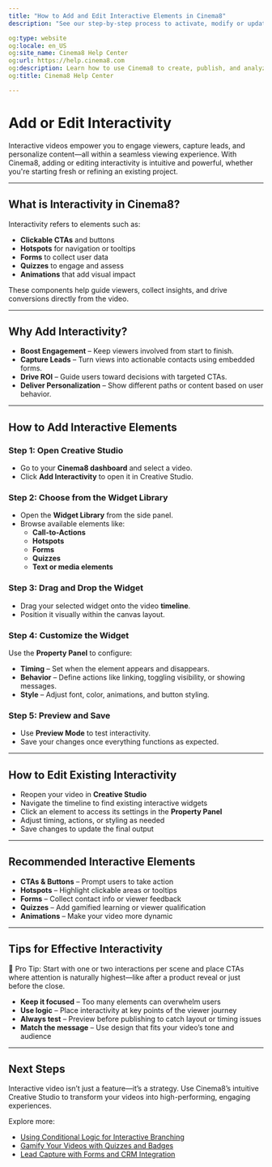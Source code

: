 ```yaml
---
title: "How to Add and Edit Interactive Elements in Cinema8"
description: "See our step-by-step process to activate, modify or update interactive elements such as forms, CTAs, hotspots, and questions. Visit Cinema8."

og:type: website
og:locale: en_US
og:site_name: Cinema8 Help Center
og:url: https://help.cinema8.com
og:description: Learn how to use Cinema8 to create, publish, and analyze interactive videos.
og:title: Cinema8 Help Center

---
```



# Add or Edit Interactivity

Interactive videos empower you to engage viewers, capture leads, and personalize content—all within a seamless viewing experience. With Cinema8, adding or editing interactivity is intuitive and powerful, whether you're starting fresh or refining an existing project.

---

## What is Interactivity in Cinema8?

Interactivity refers to elements such as:

- **Clickable CTAs** and buttons
- **Hotspots** for navigation or tooltips
- **Forms** to collect user data
- **Quizzes** to engage and assess
- **Animations** that add visual impact

These components help guide viewers, collect insights, and drive conversions directly from the video.

---

## Why Add Interactivity?

- **Boost Engagement** – Keep viewers involved from start to finish.
- **Capture Leads** – Turn views into actionable contacts using embedded forms.
- **Drive ROI** – Guide users toward decisions with targeted CTAs.
- **Deliver Personalization** – Show different paths or content based on user behavior.

---

## How to Add Interactive Elements

<Steps>

### Step 1: Open Creative Studio

- Go to your **Cinema8 dashboard** and select a video.
- Click **Add Interactivity** to open it in Creative Studio.

### Step 2: Choose from the Widget Library

- Open the **Widget Library** from the side panel.
- Browse available elements like:
  - **Call-to-Actions**
  - **Hotspots**
  - **Forms**
  - **Quizzes**
  - **Text or media elements**

### Step 3: Drag and Drop the Widget

- Drag your selected widget onto the video **timeline**.
- Position it visually within the canvas layout.

### Step 4: Customize the Widget

Use the **Property Panel** to configure:

- **Timing** – Set when the element appears and disappears.
- **Behavior** – Define actions like linking, toggling visibility, or showing messages.
- **Style** – Adjust font, color, animations, and button styling.

### Step 5: Preview and Save

- Use **Preview Mode** to test interactivity.
- Save your changes once everything functions as expected.

</Steps>

---

## How to Edit Existing Interactivity

- Reopen your video in **Creative Studio**
- Navigate the timeline to find existing interactive widgets
- Click an element to access its settings in the **Property Panel**
- Adjust timing, actions, or styling as needed
- Save changes to update the final output

---

## Recommended Interactive Elements

- **CTAs & Buttons** – Prompt users to take action
- **Hotspots** – Highlight clickable areas or tooltips
- **Forms** – Collect contact info or viewer feedback
- **Quizzes** – Add gamified learning or viewer qualification
- **Animations** – Make your video more dynamic

---

## Tips for Effective Interactivity

<Callout type="info">
🧠 Pro Tip: Start with one or two interactions per scene and place CTAs where attention is naturally highest—like after a product reveal or just before the close.
</Callout>

- **Keep it focused** – Too many elements can overwhelm users
- **Use logic** – Place interactivity at key points of the viewer journey
- **Always test** – Preview before publishing to catch layout or timing issues
- **Match the message** – Use design that fits your video’s tone and audience

---

## Next Steps

Interactive video isn’t just a feature—it’s a strategy. Use Cinema8’s intuitive Creative Studio to transform your videos into high-performing, engaging experiences.

Explore more:

- [Using Conditional Logic for Interactive Branching](#)
- [Gamify Your Videos with Quizzes and Badges](#)
- [Lead Capture with Forms and CRM Integration](#)

